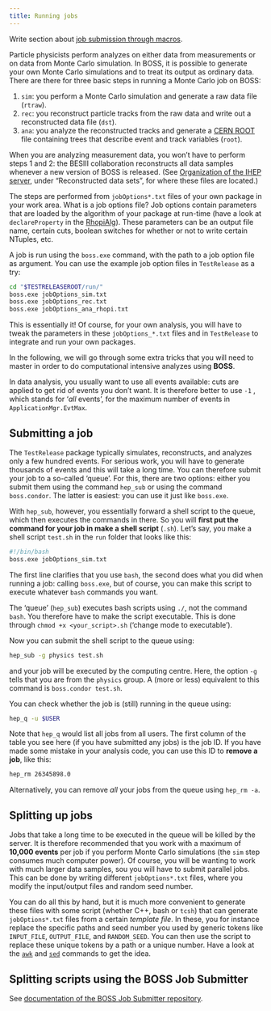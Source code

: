 ```yaml
---
title: Running jobs
---
```


:::{.callout-warning title="To do"}
Write section about [job submission through macros](http://afsapply.ihep.ac.cn/cchelp/en/local-cluster/jobs/HTCondor/#3213-tips-of-using-hepjob).
:::

Particle physicists perform analyzes on either data from measurements or on data from Monte Carlo simulation. In BOSS, it is possible to generate your own Monte Carlo simulations and to treat its output as ordinary data. There are there for three basic steps in running a Monte Carlo job on BOSS:

1. `sim`: you perform a Monte Carlo simulation and generate a raw data file (`rtraw`).
2. `rec`: you reconstruct particle tracks from the raw data and write out a reconstructed data file (`dst`).
3. `ana`: you analyze the reconstructed tracks and generate a [CERN ROOT](https://root.cern.ch/root/htmldoc/guides/users-guide/InputOutput.html) file containing trees that describe event and track variables (`root`).

When you are analyzing measurement data, you won't have to perform steps 1 and 2: the BESIII collaboration reconstructs all data samples whenever a new version of BOSS is released. (See [Organization of the IHEP server](/tutorials/getting-started/jobs.qmd), under "Reconstructed data sets", for where these files are located.)

The steps are performed from `jobOptions*.txt` files of your own package in your work area. What is a job options file? Job options contain parameters that are loaded by the algorithm of your package at run-time (have a look at `declareProperty` in the [RhopiAlg](/packages/analysis/examples/RhopiAlg.qmd)). These parameters can be an output file name, certain cuts, boolean switches for whether or not to write certain NTuples, etc.

A job is run using the `boss.exe` command, with the path to a job option file as argument. You can use the example job option files in `TestRelease` as a try:

<!-- cspell:ignore TESTRELEASEROOT -->

```bash
cd "$TESTRELEASEROOT/run/"
boss.exe jobOptions_sim.txt
boss.exe jobOptions_rec.txt
boss.exe jobOptions_ana_rhopi.txt
```

This is essentially it! Of course, for your own analysis, you will have to tweak the parameters in these `jobOptions_*.txt` files and in `TestRelease` to integrate and run your own packages.

In the following, we will go through some extra tricks that you will need to master in order to do computational intensive analyzes using **BOSS**.

:::{.callout-note title="Analyzing all events"}
In data analysis, you usually want to use all events available: cuts are applied to get rid of events you don't want. It is therefore better to use `-1` , which stands for '_all_ events', for the maximum number of events in `ApplicationMgr.EvtMax`.
:::

## Submitting a job

The `TestRelease` package typically simulates, reconstructs, and analyzes only a few hundred events. For serious work, you will have to generate thousands of events and this will take a long time. You can therefore submit your job to a so-called 'queue'. For this, there are two options: either you submit them using the command `hep_sub` or using the command `boss.condor`. The latter is easiest: you can use it just like `boss.exe`.

With `hep_sub`, however, you essentially forward a shell script to the queue, which then executes the commands in there. So you will **first put the command for your job in make a shell script** (`.sh`). Let's say, you make a shell script `test.sh` in the `run` folder that looks like this:

```bash
#!/bin/bash
boss.exe jobOptions_sim.txt
```

The first line clarifies that you use `bash`, the second does what you did when running a job: calling `boss.exe`, but of course, you can make this script to execute whatever `bash` commands you want.

The 'queue' (`hep_sub`) executes bash scripts using `./`, not the command `bash`. You therefore have to make the script executable. This is done through `chmod +x <your_script>.sh` ('change mode to executable').

Now you can submit the shell script to the queue using:

```bash
hep_sub -g physics test.sh
```

and your job will be executed by the computing centre. Here, the option `-g` tells that you are from the `physics` group. A (more or less) equivalent to this command is `boss.condor test.sh`.

You can check whether the job is (still) running in the queue using:

```bash
hep_q -u $USER
```

Note that `hep_q` would list all jobs from all users. The first column of the table you see here (if you have submitted any jobs) is the job ID. If you have made some mistake in your analysis code, you can use this ID to **remove a job**, like this:

```bash
hep_rm 26345898.0
```

Alternatively, you can remove _all_ your jobs from the queue using `hep_rm -a`.

## Splitting up jobs

Jobs that take a long time to be executed in the queue will be killed by the server. It is therefore recommended that you work with a maximum of **10,000 events** per job if you perform Monte Carlo simulations (the `sim` step consumes much computer power). Of course, you will be wanting to work with much larger data samples, sou you will have to submit parallel jobs. This can be done by writing different `jobOptions*.txt` files, where you modify the input/output files and random seed number.

You can do all this by hand, but it is much more convenient to generate these files with some script (whether C++, bash or `tcsh`) that can generate `jobOptions*.txt` files from a certain _template file_. In these, you for instance replace the specific paths and seed number you used by generic tokens like `INPUT_FILE`, `OUTPUT_FILE`, and `RANDOM_SEED`. You can then use the script to replace these unique tokens by a path or a unique number. Have a look at the [`awk`](https://www.tldp.org/LDP/abs/html/awk.html) and [`sed`](https://www.gnu.org/software/sed/manual/sed.html) commands to get the idea.

## Splitting scripts using the BOSS Job Submitter

See [documentation of the BOSS Job Submitter repository](https://github.com/redeboer/BOSS_JobSubmitter).
